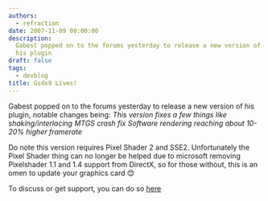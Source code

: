 ```yaml
---
authors:
  - refraction
date: 2007-11-09 00:00:00
description:
  Gabest popped on to the forums yesterday to release a new version of
  his plugin
draft: false
tags:
  - devblog
title: Gsdx9 Lives!
---
```


Gabest popped on to the forums yesterday to release a new version of his
plugin, notable changes being:
_This version fixes a few things like shaking/interlacing
MTGS crash fix
Software rendering reaching about 10-20% higher framerate_

<!-- truncate -->

Do note this version requires Pixel Shader 2 and SSE2. Unfortunately the
Pixel Shader thing can no longer be helped due to microsoft removing
Pixelshader 1.1 and 1.4 support from DirectX, so for those without, this
is an omen to update your graphics card
😊

To discuss or get support, you can do so [here](http://forums.pcsx2.net/Thread-GSdx)
